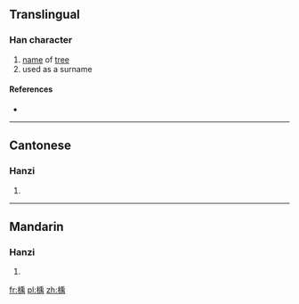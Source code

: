 ==Translingual==

===Han character===
{{Han char|rn=75|rad=木|as=09|sn=13|four=4292<sub>7</sub>|canj=木竹中月 (DHLB)}}

# [[name]] of [[tree]]
# used as a surname

====References====
* {{Han ref|kx=0538.090|dkj=15091|dj=0925.230|hdz=21252.020|uh=6940|ud=26944|bh=DDE2|bd=56802}}

----

==Cantonese==

===Hanzi===
{{yue-hanzi|jyut=|y=geui2}}

# {{defn|lang=yue|sort=木09}}

----

==Mandarin==

===Hanzi===
{{cmn-hanzi|pin=[[yǔ]] ([[yu3]])|wg=yü<sup>3</sup>}}

# {{defn|lang=cmn|sort=木09}}

[[fr:楀]]
[[pl:楀]]
[[zh:楀]]